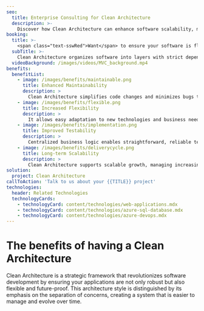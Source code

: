 ```yaml
---
seo:
  title: Enterprise Consulting for Clean Architecture
  description: >-
    Discover how Clean Architecture can enhance software scalability, maintainability, and flexibility for your development projects.
booking:
  title: >-
    <span class="text-sswRed">Want</span> to ensure your software is flexible and maintainable?
  subTitle: >-
    Clean Architecture organizes software into layers with strict dependencies to improve flexibility and maintainability.
  videoBackground: /images/videos/MVC_background.mp4
benefits:
  benefitList:
    - image: /images/benefits/maintainable.png
      title: Enhanced Maintainability
      description: >
        Clean Architecture simplifies code changes and minimizes bugs through clear, layered responsibilities.
    - image: /images/benefits/flexible.png
      title: Increased Flexibility
      description: >
        It allows easy adaptation to new technologies and business needs by decoupling system components.
    - image: /images/benefits/implementation.png
      title: Improved Testability
      description: >
        Centralized business logic enables straightforward, reliable testing away from UI and database influences.
    - image: /images/benefits/deliverycycle.png
      title: Long-term Scalability
      description: >
        Clean Architecture supports scalable growth, managing increasing complexity without hindering development.
solution:
  project: Clean Architecture
callToAction: 'Talk to us about your {{TITLE}} project'
technologies:
  header: Related Technologies
  technologyCards:
    - technologyCard: content/technologies/web-applications.mdx
    - technologyCard: content/technologies/azure-sql-database.mdx
    - technologyCard: content/technologies/azure-devops.mdx
---
```


# The benefits of having a **Clean Architecture**

<VideoEmbed url="https://www.youtube.com/watch?v=B9owh0BL7Y4" caption="Clean Architecture in 5 minutes with Jason Taylor and Piers Sinclair | NDC Melbourne 2022" duration="6 mins" />

Clean Architecture is a strategic framework that revolutionizes software development by ensuring your applications are not only robust but also flexible and future-proof. This architecture style is distinguished by its emphasis on the separation of concerns, creating a system that is easier to manage and evolve over time.

